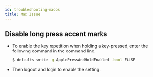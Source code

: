 ```yaml
---
id: troubleshooting-macos
title: Mac Issue
---
```


## Disable long press accent marks

- To enable the key repetition when holding a key-pressed, enter the following command in the command line.
    ```sh
    $ defaults write -g ApplePressAndHoldEnabled -bool FALSE
    ```
- Then logout and login to enable the setting.
